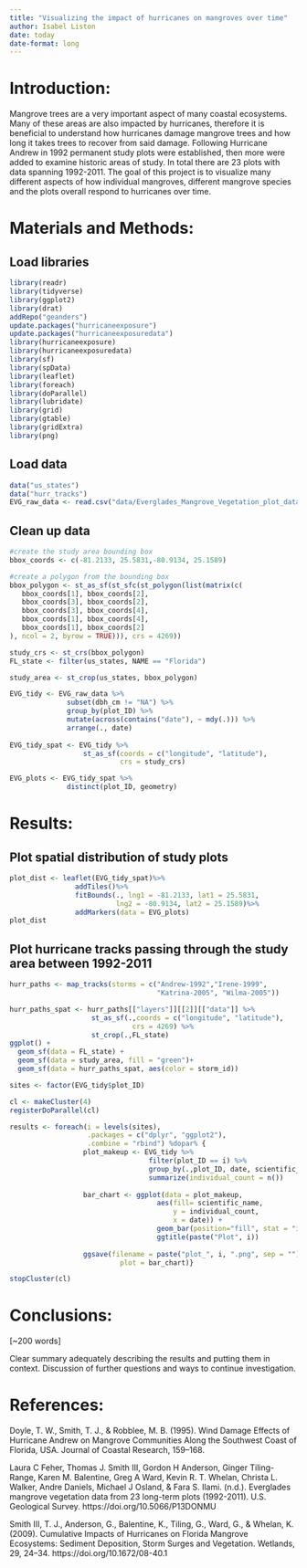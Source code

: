 ```yaml
---
title: "Visualizing the impact of hurricanes on mangroves over time"
author: Isabel Liston
date: today
date-format: long
---
```


# Introduction:

Mangrove trees are a very important aspect of many coastal ecosystems. Many of these areas are also impacted by hurricanes, therefore it is beneficial to understand how hurricanes damage mangrove trees and how long it takes trees to recover from said damage. Following Hurricane Andrew in 1992 permanent study plots were established, then more were added to examine historic areas of study. In total there are 23 plots with data spanning 1992-2011. The goal of this project is to visualize many different aspects of how individual mangroves, different mangrove species and the plots overall respond to hurricanes over time.

# Materials and Methods:

## Load libraries

```r
library(readr)
library(tidyverse)
library(ggplot2)
library(drat)
addRepo("geanders")
update.packages("hurricaneexposure")
update.packages("hurricaneexposuredata")
library(hurricaneexposure)
library(hurricaneexposuredata)
library(sf)
library(spData)
library(leaflet)
library(foreach)
library(doParallel)
library(lubridate)
library(grid)
library(gtable)
library(gridExtra)
library(png)
```

## Load data

```r
data("us_states")
data("hurr_tracks")
EVG_raw_data <- read.csv("data/Everglades_Mangrove_Vegetation_plot_data.csv")
```

## Clean up data

```r
#create the study area bounding box
bbox_coords <- c(-81.2133, 25.5831,-80.9134, 25.1589)

#create a polygon from the bounding box
bbox_polygon <- st_as_sf(st_sfc(st_polygon(list(matrix(c(
   bbox_coords[1], bbox_coords[2],  
   bbox_coords[3], bbox_coords[2],
   bbox_coords[3], bbox_coords[4],  
   bbox_coords[1], bbox_coords[4],
   bbox_coords[1], bbox_coords[2]   
), ncol = 2, byrow = TRUE))), crs = 4269))

study_crs <- st_crs(bbox_polygon)
FL_state <- filter(us_states, NAME == "Florida")

study_area <- st_crop(us_states, bbox_polygon)

EVG_tidy <- EVG_raw_data %>%
              subset(dbh_cm != "NA") %>%
              group_by(plot_ID) %>%
              mutate(across(contains("date"), ~ mdy(.))) %>%
              arrange(., date)
              
EVG_tidy_spat <- EVG_tidy %>%
                  st_as_sf(coords = c("longitude", "latitude"), 
                           crs = study_crs)

EVG_plots <- EVG_tidy_spat %>%
              distinct(plot_ID, geometry)
```

# Results:

## Plot spatial distribution of study plots

```r
plot_dist <- leaflet(EVG_tidy_spat)%>%
                addTiles()%>%
                fitBounds(., lng1 = -81.2133, lat1 = 25.5831,
                          lng2 = -80.9134, lat2 = 25.1589)%>%
                addMarkers(data = EVG_plots)
plot_dist    
```

## Plot hurricane tracks passing through the study area between 1992-2011

```r
hurr_paths <- map_tracks(storms = c("Andrew-1992","Irene-1999",
                                    "Katrina-2005", "Wilma-2005"))

hurr_paths_spat <- hurr_paths[["layers"]][[2]][["data"]] %>%
                    st_as_sf(.,coords = c("longitude", "latitude"), 
                              crs = 4269) %>%
                    st_crop(.,FL_state)
ggplot() +
  geom_sf(data = FL_state) +
  geom_sf(data = study_area, fill = "green")+
  geom_sf(data = hurr_paths_spat, aes(color = storm_id))
```

```r
sites <- factor(EVG_tidy$plot_ID)

cl <- makeCluster(4)
registerDoParallel(cl)

results <- foreach(i = levels(sites), 
                   .packages = c("dplyr", "ggplot2"),
                   .combine = "rbind") %dopar% {
                  plot_makeup <- EVG_tidy %>% 
                                  filter(plot_ID == i) %>%
                                  group_by(.,plot_ID, date, scientific_name) %>%
                                  summarize(individual_count = n())
                  
                  bar_chart <- ggplot(data = plot_makeup, 
                                    aes(fill= scientific_name, 
                                        y = individual_count, 
                                        x = date)) +
                                    geom_bar(position="fill", stat = "identity")+
                                    ggtitle(paste("Plot", i))
                     
                  ggsave(filename = paste("plot_", i, ".png", sep = ""), 
                           plot = bar_chart)}

stopCluster(cl)
```

# Conclusions:

\[\~200 words\]

Clear summary adequately describing the results and putting them in context. Discussion of further questions and ways to continue investigation.

# References:

Doyle, T. W., Smith, T. J., & Robblee, M. B. (1995). Wind Damage Effects of Hurricane Andrew on Mangrove Communities Along the Southwest Coast of Florida, USA. Journal of Coastal Research, 159–168.

Laura C Feher, Thomas J. Smith III, Gordon H Anderson, Ginger Tiling-Range, Karen M. Balentine, Greg A Ward, Kevin R. T. Whelan, Christa L. Walker, Andre Daniels, Michael J Osland, & Fara S. Ilami. (n.d.). Everglades mangrove vegetation data from 23 long-term plots (1992-2011). U.S. Geological Survey. https://doi.org/10.5066/P13DONMU

Smith III, T. J., Anderson, G., Balentine, K., Tiling, G., Ward, G., & Whelan, K. (2009). Cumulative Impacts of Hurricanes on Florida Mangrove Ecosystems: Sediment Deposition, Storm Surges and Vegetation. Wetlands, 29, 24–34. https://doi.org/10.1672/08-40.1

